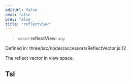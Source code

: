 ```yaml
---
editUrl: false
next: false
prev: false
title: "reflectView"
---
```


> `const` **reflectView**: `any`

Defined in: three/src/nodes/accessors/ReflectVector.js:12

The reflect vector in view space.

## Tsl
